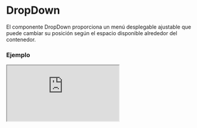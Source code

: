 
# DropDown

El componente DropDown proporciona un menú desplegable ajustable que puede cambiar su posición según el espacio disponible alrededor del contenedor.

### Ejemplo

<Iframe minHeightIframe="30dvh" src="https://fenextjs-component-storybook.vercel.app/iframe.html?args=&id=dropdown-dropdown--index&viewMode=story" />

### Importacion

Para importar el componente DropDown, se puede hacer desde fenextjs

```tsx copy
import { DropDown } from "fenextjs";
```

### Parametros

| Parametro | Tipo | Requerido | Default | Descripcion |
| --------- | ---- | --------- | ------- | ----------- |
| loader | boolean | no | false | Indica si el componente está en estado de carga, mostrando un ícono de cargando. |
| disabled | boolean | no | false | Determina si el componente está deshabilitado, evitando que el usuario lo pueda interactuar. |
| defaultActive | boolean | no | false | Determina si el DropDown estará activado de manera predeterminada. |
| active | boolean | no | undefined | Estado activo controlado externamente. |
| id | string | no |  | ID único del componente. |
| name | string | no | '' | Nombre del componente. |
| status | 'none' \| 'error' \| 'ok' | no | 'none' | Estado del DropDown, puede ser 'none', 'error' o 'ok'. |
| type | 'radio' \| 'checkbox' | no | 'checkbox' | Define el tipo de interacción del componente, ya sea tipo 'radio' o 'checkbox'. |
| show | 'checked' \| 'focus' | no | 'checked' | Controla cómo se muestra el contenido del DropDown, ya sea cuando está 'checked' o 'focus'. |
| header | ReactNode | sí |  | El contenido del encabezado del DropDown. |
| onChange | (value: boolean) =\> void | no |  | Función que se ejecuta cuando el estado activo del DropDown cambia. |
| iconArrow | ReactNode | no | \<Arrow /\> | Ícono que se mostrará como la flecha de colapso. |
| rotateIcon | boolean | no | true | Indica si el ícono debe rotar al expandirse el DropDown. |
| useActiveForShowChildren | boolean | no | false | Si está habilitado, el contenido solo se mostrará cuando el DropDown esté activo. |
| children | ReactNode | no |  | El contenido dentro del cuerpo del DropDown. |
| className | string | no | '' | Clase CSS personalizada para el componente DropDown. |
| classNameHeader | string | no | '' | Clase CSS personalizada para el encabezado del DropDown. |
| classNameHeaderContent | string | no | '' | Clase CSS personalizada para el contenido del encabezado del DropDown. |
| classNameHeaderIcon | string | no | '' | Clase CSS personalizada para el ícono del encabezado del DropDown. |
| classNameBody | string | no | '' | Clase CSS personalizada para el cuerpo del DropDown. |
| classNameDropDown | string | no | '' | Clase CSS para personalizar el contenedor del DropDown. |

### Ajustes Espaciales

El componente DropDown ajusta su posición automáticamente según el espacio disponible en su contenedor. Los posibles ajustes son:

| Dirección | Descripción |
| --- | --- |
| left | El DropDown se alinea a la izquierda si hay más espacio disponible. |
| right | El DropDown se alinea a la derecha si hay más espacio disponible. |
| up | El DropDown se despliega hacia arriba si hay más espacio disponible arriba. |
| down | El DropDown se despliega hacia abajo si hay más espacio disponible abajo. |

### Storybook

Para ver el storybook del componente lo puede hacer con este [link](https://fenextjs-component-storybook.vercel.app/?path=/story/dropdown-dropdown--index)

### Usos

- Básico

```tsx copy
<DropDown>Contenido desplegable</DropDown>
```

- DropDown siempre visible

```tsx copy
<DropDown show="always">Contenido siempre visible</DropDown>
```

